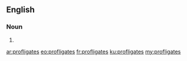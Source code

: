 ==English==

===Noun===
{{head|en|plural}}

# {{plural of|profligate|lang=en}}

[[ar:profligates]]
[[eo:profligates]]
[[fr:profligates]]
[[ku:profligates]]
[[my:profligates]]